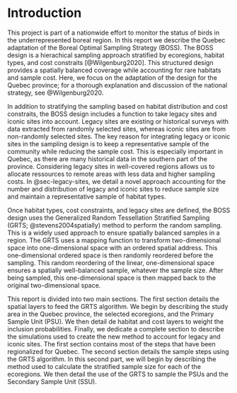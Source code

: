 # Introduction {#sec-intro}

This project is part of a nationwide effort to monitor the status of birds in the underrepresented boreal region.
In this report we describe the Quebec adaptation of the Boreal Optimal Sampling Strategy (BOSS).
The BOSS design is a hierachical sampling approach stratified by ecoregions, habitat types, and cost constraits [@Wilgenburg2020].
This structured design provides a spatially balanced coverage while accounting for rare habitats and sample cost.
Here, we focus on the adaptation of the design for the Quebec province; for a thorough explanation and discussion of the national strategy, see @Wilgenburg2020.

In addition to stratifying the sampling based on habitat distribution and cost constraits, the BOSS design includes a function to take legacy sites and iconic sites into account.
Legacy sites are existing or historical surveys with data extracted from randomly selected sites, whereas iconic sites are from non-randomly selected sites.
The key reason for integrating legacy or iconic sites in the sampling design is to keep a representative sample of the community while reducing the sample cost.
This is especially important in Quebec, as there are many historical data in the southern part of the province.
Considering legacy sites in well-covered regions allows us to allocate ressources to remote areas with less data and higher sampling costs.
In @sec-legacy-sites, we detail a novel approach accounting for the number and distribution of legacy and iconic sites to reduce sample size and maintain a representative sample of habitat types.

Once habitat types, cost constraints, and legacy sites are defined, the BOSS design uses the Generalized Random Tessellation Stratified Sampling (GRTS; @stevens2004spatially) method to perform the random sampling.
This is a widely used approach to ensure spatially balanced samples in a region.
The GRTS uses a mapping function to transform two-dimensional space into one-dimensional space with an ordered spatial address.
This one-dimensional ordered space is then randomly reordered before the sampling.
This random reordering of the linear, one-dimensional space ensures a spatially well-balanced sample, whatever the sample size.
After being sampled, this one-dimensional space is then mapped back to the original two-dimensional space.

This report is divided into two main sections.
The first section details the spatial layers to feed the GRTS algorithm.
We begin by describing the study area in the Quebec province, the selected ecoregions, and the Primary Sample Unit (PSU).
We then detail de habitat and cost layers to weight the inclusion probabilities.
Finally, we dedicate a complete section to describe the simulations used to create the new method to account for legacy and iconic sites.
The first section contains most of the steps that have been regionalized for Quebec.
The second section details the sample steps using the GRTS algorithm.
In this second part, we will begin by describing the method used to calculate the stratified sample size for each of the ecoregions.
We then detail the use of the GRTS to sample the PSUs and the Secondary Sample Unit (SSU).
